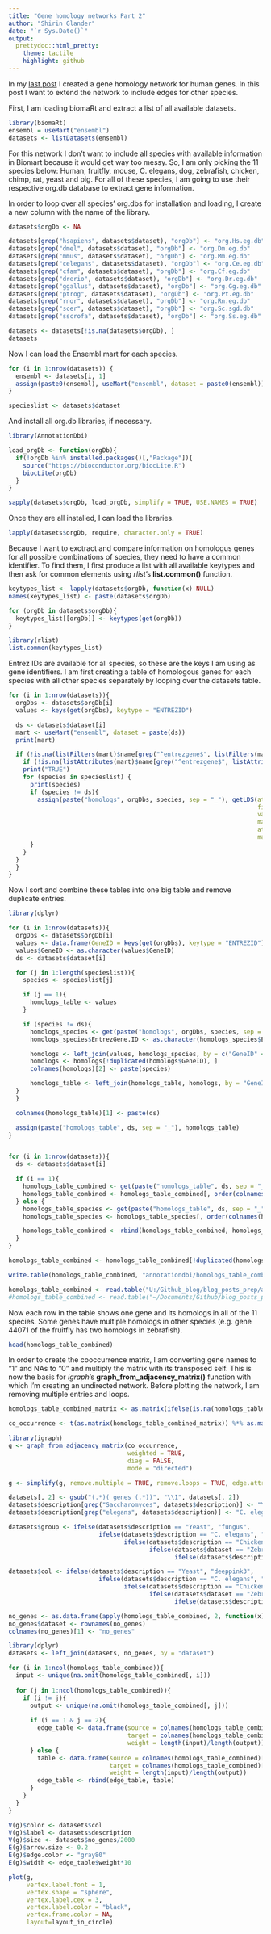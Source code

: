 ```yaml
---
title: "Gene homology networks Part 2"
author: "Shirin Glander"
date: "`r Sys.Date()`"
output:
  prettydoc::html_pretty:
    theme: tactile
    highlight: github
---
```


In my [last post](https://shiring.github.io/genome/2016/12/11/homologous_genes_post) I created a gene homology network for human genes. In this post I want to extend the network to include edges for other species.

First, I am loading biomaRt and extract a list of all available datasets.

```r
library(biomaRt)
ensembl = useMart("ensembl")
datasets <- listDatasets(ensembl)
```

For this network I don't want to include all species with available information in Biomart because it would get way too messy. So, I am only picking the 11 species below: Human, fruitfly, mouse, C. elegans, dog, zebrafish, chicken, chimp, rat, yeast and pig. For all of these species, I am going to use their respective org.db database to extract gene information.

In order to loop over all species' org.dbs for installation and loading, I create a new column with the name of the library.

```r
datasets$orgDb <- NA

datasets[grep("hsapiens", datasets$dataset), "orgDb"] <- "org.Hs.eg.db"
datasets[grep("dmel", datasets$dataset), "orgDb"] <- "org.Dm.eg.db"
datasets[grep("mmus", datasets$dataset), "orgDb"] <- "org.Mm.eg.db"
datasets[grep("celegans", datasets$dataset), "orgDb"] <- "org.Ce.eg.db"
datasets[grep("cfam", datasets$dataset), "orgDb"] <- "org.Cf.eg.db"
datasets[grep("drerio", datasets$dataset), "orgDb"] <- "org.Dr.eg.db"
datasets[grep("ggallus", datasets$dataset), "orgDb"] <- "org.Gg.eg.db"
datasets[grep("ptrog", datasets$dataset), "orgDb"] <- "org.Pt.eg.db"
datasets[grep("rnor", datasets$dataset), "orgDb"] <- "org.Rn.eg.db"
datasets[grep("scer", datasets$dataset), "orgDb"] <- "org.Sc.sgd.db"
datasets[grep("sscrofa", datasets$dataset), "orgDb"] <- "org.Ss.eg.db"

datasets <- datasets[!is.na(datasets$orgDb), ]
datasets
```

Now I can load the Ensembl mart for each species.

```r
for (i in 1:nrow(datasets)) {
  ensembl <- datasets[i, 1]
  assign(paste0(ensembl), useMart("ensembl", dataset = paste0(ensembl)))
}

specieslist <- datasets$dataset
```

And install all org.db libraries, if necessary.

```r
library(AnnotationDbi)

load_orgDb <- function(orgDb){
  if(!orgDb %in% installed.packages()[,"Package"]){
    source("https://bioconductor.org/biocLite.R")
    biocLite(orgDb)
  }
}

sapply(datasets$orgDb, load_orgDb, simplify = TRUE, USE.NAMES = TRUE)
```

Once they are all installed, I can load the libraries.

```r
lapply(datasets$orgDb, require, character.only = TRUE)
```

Because I want to exctract and compare information on homologus genes for all possible combinations of species, they need to have a common identifier. To find them, I first produce a list with all available keytypes and then ask for common elements using *rlist*'s **list.common()** function.

```r
keytypes_list <- lapply(datasets$orgDb, function(x) NULL)
names(keytypes_list) <- paste(datasets$orgDb)

for (orgDb in datasets$orgDb){
  keytypes_list[[orgDb]] <- keytypes(get(orgDb))
}

library(rlist)
list.common(keytypes_list)
```

Entrez IDs are available for all species, so these are the keys I am using as gene identifiers. I am first creating a table of homologous genes for each species with all other species separately by looping over the datasets table.

```r
for (i in 1:nrow(datasets)){
  orgDbs <- datasets$orgDb[i]
  values <- keys(get(orgDbs), keytype = "ENTREZID")

  ds <- datasets$dataset[i]
  mart <- useMart("ensembl", dataset = paste(ds))
  print(mart)

  if (!is.na(listFilters(mart)$name[grep("^entrezgene$", listFilters(mart)$name)])){
    if (!is.na(listAttributes(mart)$name[grep("^entrezgene$", listAttributes(mart)$name)])){
    print("TRUE")
    for (species in specieslist) {
      print(species)
      if (species != ds){
        assign(paste("homologs", orgDbs, species, sep = "_"), getLDS(attributes = c("entrezgene"),
                                                                     filters = "entrezgene",
                                                                     values = values,
                                                                     mart = mart,
                                                                     attributesL = c("entrezgene"),
                                                                     martL = get(species)))
      }
    }
  }
  }
}
```

Now I sort and combine these tables into one big table and remove duplicate entries.

```r
library(dplyr)

for (i in 1:nrow(datasets)){
  orgDbs <- datasets$orgDb[i]
  values <- data.frame(GeneID = keys(get(orgDbs), keytype = "ENTREZID"))
  values$GeneID <- as.character(values$GeneID)
  ds <- datasets$dataset[i]

  for (j in 1:length(specieslist)){
    species <- specieslist[j]

    if (j == 1){
      homologs_table <- values
    }

    if (species != ds){
      homologs_species <- get(paste("homologs", orgDbs, species, sep = "_"))
      homologs_species$EntrezGene.ID <- as.character(homologs_species$EntrezGene.ID)

      homologs <- left_join(values, homologs_species, by = c("GeneID" = "EntrezGene.ID"))
      homologs <- homologs[!duplicated(homologs$GeneID), ]
      colnames(homologs)[2] <- paste(species)

      homologs_table <- left_join(homologs_table, homologs, by = "GeneID")
  }
  }

  colnames(homologs_table)[1] <- paste(ds)

  assign(paste("homologs_table", ds, sep = "_"), homologs_table)
}


for (i in 1:nrow(datasets)){
  ds <- datasets$dataset[i]

  if (i == 1){
    homologs_table_combined <- get(paste("homologs_table", ds, sep = "_"))
    homologs_table_combined <- homologs_table_combined[, order(colnames(homologs_table_combined))]
  } else {
    homologs_table_species <- get(paste("homologs_table", ds, sep = "_"))
    homologs_table_species <- homologs_table_species[, order(colnames(homologs_table_species))]

    homologs_table_combined <- rbind(homologs_table_combined, homologs_table_species)
  }
}

homologs_table_combined <- homologs_table_combined[!duplicated(homologs_table_combined), ]
```

```r
write.table(homologs_table_combined, "annotationdbi/homologs_table_combined_full_network.txt", row.names = F, col.names = T, sep = "\t")
```

```r
homologs_table_combined <- read.table("U:/Github_blog/blog_posts_prep/annotationdbi/homologs_table_combined_full_network.txt", header = TRUE, sep = "\t")
#homologs_table_combined <- read.table("~/Documents/Github/blog_posts_prep/annotationdbi/homologs_table_combined_full_network.txt", header = TRUE, sep = "\t")
```

Now each row in the table shows one gene and its homologs in all of the 11 species. Some genes have multiple homologs in other species (e.g. gene 44071 of the fruitfly has two homologs in zebrafish).

```r
head(homologs_table_combined)
```

In order to create the cooccurrence matrix, I am converting gene names to "1" and NAs to "0" and multiply the matrix with its transposed self. This is now the basis for *igraph*'s **graph_from_adjacency_matrix()** function with which I'm creating an undirected network. Before plotting the network, I am removing multiple entries and loops.

```r
homologs_table_combined_matrix <- as.matrix(ifelse(is.na(homologs_table_combined), 0, 1))

co_occurrence <- t(as.matrix(homologs_table_combined_matrix)) %*% as.matrix(homologs_table_combined_matrix)

library(igraph)
g <- graph_from_adjacency_matrix(co_occurrence,
                                 weighted = TRUE,
                                 diag = FALSE,
                                 mode = "directed")

g <- simplify(g, remove.multiple = TRUE, remove.loops = TRUE, edge.attr.comb = "median")
```

```r
datasets[, 2] <- gsub("(.*)( genes (.*))", "\\1", datasets[, 2])
datasets$description[grep("Saccharomyces", datasets$description)] <- "Yeast"
datasets$description[grep("elegans", datasets$description)] <- "C. elegans"

datasets$group <- ifelse(datasets$description == "Yeast", "fungus",
                         ifelse(datasets$description == "C. elegans", "roundworm",
                                ifelse(datasets$description == "Chicken", "bird",
                                       ifelse(datasets$dataset == "Zebrafish", "fish",
                                              ifelse(datasets$description == "Fruitfly", "insect", "mammal")))))

datasets$col <- ifelse(datasets$description == "Yeast", "deeppink3",
                         ifelse(datasets$description == "C. elegans", "deepskyblue1",
                                ifelse(datasets$description == "Chicken", "darkorange3",
                                       ifelse(datasets$dataset == "Zebrafish", "darkorange3",
                                              ifelse(datasets$description == "Fruitfly", "darkred", "aquamarine4")))))

no_genes <- as.data.frame(apply(homologs_table_combined, 2, function(x) length(unique(x))))
no_genes$dataset <- rownames(no_genes)
colnames(no_genes)[1] <- "no_genes"

library(dplyr)
datasets <- left_join(datasets, no_genes, by = "dataset")
```

```r
for (i in 1:ncol(homologs_table_combined)){
  input <- unique(na.omit(homologs_table_combined[, i]))
  
  for (j in 1:ncol(homologs_table_combined)){
    if (i != j){
      output <- unique(na.omit(homologs_table_combined[, j]))
      
      if (i == 1 & j == 2){
        edge_table <- data.frame(source = colnames(homologs_table_combined)[i], 
                                 target = colnames(homologs_table_combined)[j], 
                                 weight = length(input)/length(output))
      } else {
        table <- data.frame(source = colnames(homologs_table_combined)[i], 
                            target = colnames(homologs_table_combined)[j], 
                            weight = length(input)/length(output))
        edge_table <- rbind(edge_table, table)
      }
    }
  }
}
```

```r
V(g)$color <- datasets$col
V(g)$label <- datasets$description
V(g)$size <- datasets$no_genes/2000
E(g)$arrow.size <- 0.2
E(g)$edge.color <- "gray80"
E(g)$width <- edge_table$weight*10

plot(g,
     vertex.label.font = 1,
     vertex.shape = "sphere",
     vertex.label.cex = 3,
     vertex.label.color = "black",
     vertex.frame.color = NA,
     layout=layout_in_circle)
```
